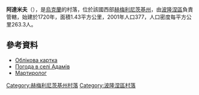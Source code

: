 {{coord|50|4|57|N|27|23|53|E|scale:30000|display=title}}

'''阿達米夫'''（{{lang-uk|Адамів}}），是[[烏克蘭|烏克蘭]]的村落，位於該國西部[[赫梅利尼茨基州|赫梅利尼茨基州]]，由[[波隆涅區|波隆涅區]]負責管轄，始建於1720年，面積1.43平方公里，2001年人口377，人口密度每平方公里263.3人。

==參考資料==
*[http://gska2.rada.gov.ua/pls/z7502/A005?rdat1=11.04.2015&rf7571=36528 Облікова картка]{{dead link|date=2018年5月 |bot=InternetArchiveBot |fix-attempted=yes }}
* [http://weather.in.ua/ua/hmel'nickaja/46 Погода в селі Адамів] {{Wayback|url=http://weather.in.ua/ua/hmel%27nickaja/46 |date=20111220080322 }}
* [https://web.archive.org/web/20140310184645/http://memorialholodomors.org.ua/PDF/Khmelnytsky/%D0%9F%D0%BE%D0%BB%D0%BE%D0%BD%D1%81%D1%8C%D0%BA%D0%B8%D0%B9%20%D1%80%D0%B0%D0%B9%D0%BE%D0%BD.pdf Мартиролог]

{{DEFAULTSORT:Адамів}}
[[Category:赫梅利尼茨基州村落|Category:赫梅利尼茨基州村落]]
[[Category:波隆涅區村落|Category:波隆涅區村落]]


{{Khmelnytskyi-geo-stub}}